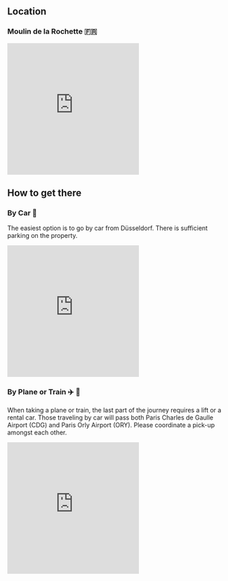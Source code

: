 ## Location

### Moulin de la Rochette 🇫🇷

::: {.content-block}
```{=html}
<iframe
  width="300"
  height="300"
  frameborder="0" style="border:0"
  referrerpolicy="no-referrer-when-downgrade"
  src="https://www.google.com/maps/embed/v1/place?q=Aulnay-la-Rivière,+France&key=AIzaSyBFw0Qbyq9zTFTd-tUY6dZWTgaQzuU17R8"
  allowfullscreen>
</iframe>
```
:::

## How to get there

### By Car 🚗
The easiest option is to go by car from Düsseldorf. There is sufficient parking on the property.

::: {.content-block}
```{=html}
<iframe
  width="300"
  height="300"
  frameborder="0" style="border:0"
  referrerpolicy="no-referrer-when-downgrade"
  src="https://www.google.com/maps/embed/v1/directions?origin=Frida,+Bilker+Allee,+Düsseldorf-District+3,+Germany&destination=Aulnay-la-Rivière,+France&key=AIzaSyBFw0Qbyq9zTFTd-tUY6dZWTgaQzuU17R8"
  allowfullscreen>
</iframe>
```
:::

### By Plane or Train ✈️ 🚄

When taking a plane or train, the last part of the journey requires a lift or a rental car. Those traveling by car will pass both Paris Charles de Gaulle Airport (CDG) and Paris Orly Airport (ORY). Please coordinate a pick-up amongst each other.

::: {.content-block}
```{=html}
<iframe
  width="300"
  height="300"
  frameborder="0" style="border:0"
  referrerpolicy="no-referrer-when-downgrade"
  src="https://www.google.com/maps/embed/v1/search?q=airport+near+Paris,+France&key=AIzaSyBFw0Qbyq9zTFTd-tUY6dZWTgaQzuU17R8"
  allowfullscreen>
</iframe>
```
:::
